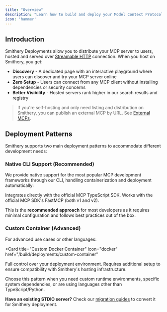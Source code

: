 ```yaml
---
title: "Overview"
description: "Learn how to build and deploy your Model Context Protocol (MCP) servers on Smithery."
icon: 'hammer'
---
```


## Introduction

Smithery Deployments allow you to distribute your MCP server to users, hosted and served over [Streamable HTTP](https://modelcontextprotocol.io/specification/2025-03-26/basic/transports#streamable-http) connection. When you host on Smithery, you get:

- **Discovery** - A dedicated page with an interactive playground where users can discover and try your MCP server online
- **Zero Setup** - Users can connect from any MCP client without installing dependencies or security concerns
- **Better Visibility** - Hosted servers rank higher in our search results and registry

> If you're self-hosting and only need listing and distribution on Smithery, you can publish an external MCP by URL. See [External MCPs](/build/external).

## Deployment Patterns

Smithery supports two main deployment patterns to accommodate different development needs:

### Native CLI Support (Recommended)

We provide native support for the most popular MCP development frameworks through our CLI, handling containerization and deployment automatically:

<CardGroup cols={2}>
  <Card
    title="TypeScript with Smithery CLI"
    icon="braces"
    href="/build/deployments/typescript"
  >
    Integrates directly with the official MCP TypeScript SDK.
  </Card>
  <Card
    title="Python with Smithery CLI"
    icon="python"
    href="/build/deployments/python"
  >
    Works with the official MCP SDK's FastMCP (both v1 and v2).
  </Card>
</CardGroup>

This is the **recommended approach** for most developers as it requires minimal configuration and follows best practices out of the box.

### Custom Container (Advanced)

For advanced use cases or other languages:

<Card
  title="Custom Docker Container"
  icon="docker"
  href="/build/deployments/custom-container"
>
  Full control over your deployment environment. Requires additional setup to ensure compatibility with Smithery's hosting infrastructure.
</Card>

Choose this pattern when you need custom runtime environments, specific system dependencies, or are using languages other than TypeScript/Python.

**Have an existing STDIO server?** Check our [migration guides](/migrations/stdio-to-http) to convert it for Smithery deployment.


